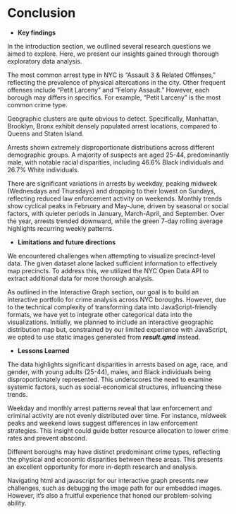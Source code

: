# Conclusion

- **Key findings**

In the introduction section, we outlined several research questions we aimed to explore. Here, we present our insights gained through thorough exploratory data analysis.

The most common arrest type in NYC is "Assault 3 & Related Offenses," reflecting the prevalence of physical altercations in the city. Other frequent offenses include "Petit Larceny" and "Felony Assault." However, each borough may differs in specifics. For example, "Petit Larceny" is the most common crime type.

Geographic clusters are quite obvious to detect. Specifically, Manhattan, Brooklyn, Bronx exhibit densely populated arrest locations, compared to Queens and Staten Island.

Arrests shown extremely disproportionate distributions across different demographic groups. A majority of suspects are aged 25-44, predominantly male, with notable racial disparities, including 46.6% Black individuals and 26.7% White individuals.

There are significant variations in arrests by weekday, peaking midweek (Wednesdays and Thursdays) and dropping to their lowest on Sundays, reflecting reduced law enforcement activity on weekends. Monthly trends show cyclical peaks in February and May-June, driven by seasonal or social factors, with quieter periods in January, March-April, and September. Over the year, arrests trended downward, while the green 7-day rolling average highlights recurring weekly patterns. 

- **Limitations and future directions**

We encountered challenges when attempting to visualize precinct-level data. The given dataset alone lacked sufficient information to effectively map precincts. To address this, we utilized the NYC Open Data API to extract additional data for more thorough analysis.

As outlined in the Interactive Graph section, our goal is to build an interactive portfolio for crime analysis across NYC boroughs. However, due to the technical complexity of transforming data into JavaScript-friendly formats, we have yet to integrate other categorical data into the visualizations. Initially, we planned to include an interactive geographic distribution map but, constrained by our limited experience with JavaScript, we opted to use static images generated from ***result.qmd*** instead.

- **Lessons Learned**

The data highlights significant disparities in arrests based on age, race, and gender, with young adults (25-44), males, and Black individuals being disproportionately represented. This underscores the need to examine systemic factors, such as social-economical structures, influencing these trends.

Weekday and monthly arrest patterns reveal that law enforcement and criminal activity are not evenly distributed over time. For instance, midweek peaks and weekend lows suggest differences in law enforcement strategies. This insight could guide better resource allocation to lower crime rates and prevent abscond.

Different boroughs may have distinct predominant crime types, reflecting the physical and economic disparities between these areas. This presents an excellent opportunity for more in-depth research and analysis.

Navigating html and javascript for our interactive graph presents new challenges, such as debugging the image path for our embedded images. However, it's also a fruitful experience that honed our problem-solving ability.

